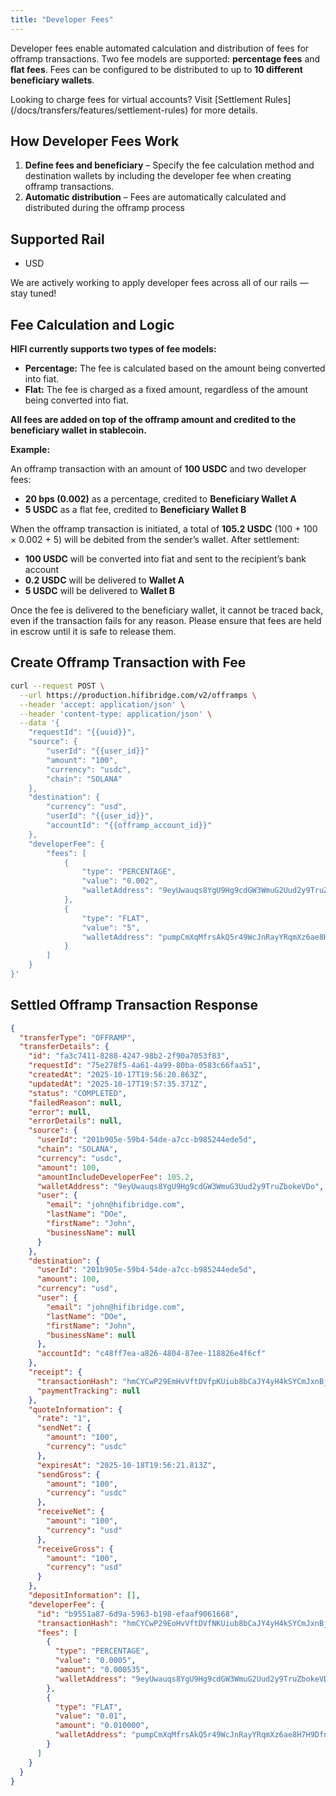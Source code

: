 ```yaml
---
title: "Developer Fees"
---
```


Developer fees enable automated calculation and distribution of fees for offramp transactions. Two fee models are supported: **percentage fees** and **flat fees**. Fees can be configured to be distributed to up to **10 different beneficiary wallets**.

<Info>
  Looking to charge fees for virtual accounts? Visit [Settlement Rules](/docs/transfers/features/settlement-rules) for more details.
</Info>

## How Developer Fees Work

1. **Define fees and beneficiary** – Specify the fee calculation method and destination wallets by including the developer fee when creating offramp transactions.
3. **Automatic distribution** – Fees are automatically calculated and distributed during the offramp process

## Supported Rail

- USD

<Info>
  We are actively working to apply developer fees across all of our rails — stay tuned!
</Info>

## Fee Calculation and Logic

**HIFI currently supports two types of fee models:**

- **Percentage:** The fee is calculated based on the amount being converted into fiat.
- **Flat:** The fee is charged as a fixed amount, regardless of the amount being converted into fiat.

**All fees are added on top of the offramp amount and credited to the beneficiary wallet in stablecoin.**

**Example:**

An offramp transaction with an amount of **100 USDC** and two developer fees:

- **20 bps (0.002)** as a percentage, credited to **Beneficiary Wallet A**
- **5 USDC** as a flat fee, credited to **Beneficiary Wallet B**

When the offramp transaction is initiated, a total of **105.2 USDC** (100 + 100 × 0.002 + 5) will be debited from the sender’s wallet. After settlement:

- **100 USDC** will be converted into fiat and sent to the recipient’s bank account
- **0.2 USDC** will be delivered to **Wallet A**
- **5 USDC** will be delivered to **Wallet B**

<Warning>
  Once the fee is delivered to the beneficiary wallet, it cannot be traced back, even if the transaction fails for any reason. Please ensure that fees are held in escrow until it is safe to release them.
</Warning>

## Create Offramp Transaction with Fee

```bash
curl --request POST \
  --url https://production.hifibridge.com/v2/offramps \
  --header 'accept: application/json' \
  --header 'content-type: application/json' \
  --data '{
    "requestId": "{{uuid}}",
    "source": {
		"userId": "{{user_id}}"
        "amount": "100",
        "currency": "usdc",
        "chain": "SOLANA"
    },
    "destination": {
        "currency": "usd",
        "userId": "{{user_id}}",
        "accountId": "{{offramp_account_id}}"
    },
    "developerFee": {
        "fees": [
            {
                "type": "PERCENTAGE",
                "value": "0.002",
                "walletAddress": "9eyUwauqs8YgU9Hg9cdGW3WmuG2Uud2y9TruZbokeVD8"
            },
            {
                "type": "FLAT",
                "value": "5",
                "walletAddress": "pumpCmXqMfrsAkQ5r49WcJnRayYRqmXz6ae8H7H9Dfn"
            }
        ]
    }
}'
```

## Settled Offramp Transaction Response

```json
{
  "transferType": "OFFRAMP",
  "transferDetails": {
    "id": "fa3c7411-8288-4247-98b2-2f90a7053f83",
    "requestId": "75e278f5-4a61-4a99-80ba-0583c66faa51",
    "createdAt": "2025-10-17T19:56:20.863Z",
    "updatedAt": "2025-10-17T19:57:35.371Z",
    "status": "COMPLETED",
    "failedReason": null,
    "error": null,
    "errorDetails": null,
    "source": {
      "userId": "201b905e-59b4-54de-a7cc-b985244ede5d",
      "chain": "SOLANA",
      "currency": "usdc",
      "amount": 100,
      "amountIncludeDeveloperFee": 105.2,
      "walletAddress": "9eyUwauqs8YgU9Hg9cdGW3WmuG3Uud2y9TruZbokeVDo",
      "user": {
        "email": "john@hifibridge.com",
        "lastName": "DOe",
        "firstName": "John",
        "businessName": null
      }
    },
    "destination": {
      "userId": "201b905e-59b4-54de-a7cc-b985244ede5d",
      "amount": 100,
      "currency": "usd",
      "user": {
        "email": "john@hifibridge.com",
        "lastName": "DOe",
        "firstName": "John",
        "businessName": null
      },
      "accountId": "c48ff7ea-a826-4804-87ee-118826e4f6cf"
    },
    "receipt": {
      "transactionHash": "hmCYCwP29EmHvVftDVfpKUiub8bCaJY4yH4kSYCmJxnBjz1xEruyQQMTmWmP6GtJaC7VvW85FJALGpQZ3cAU5rw",
      "paymentTracking": null
    },
    "quoteInformation": {
      "rate": "1",
      "sendNet": {
        "amount": "100",
        "currency": "usdc"
      },
      "expiresAt": "2025-10-18T19:56:21.813Z",
      "sendGross": {
        "amount": "100",
        "currency": "usdc"
      },
      "receiveNet": {
        "amount": "100",
        "currency": "usd"
      },
      "receiveGross": {
        "amount": "100",
        "currency": "usd"
      }
    },
    "depositInformation": [],
    "developerFee": {
      "id": "b9551a87-6d9a-5963-b198-efaaf9061668",
      "transactionHash": "hmCYCwP29EoHvVftDVfNKUiub8bCaJY4yH4kSYCmJxnBjz1xEruyQQMTmWmP6GtJaC7VvW85FJALGpQZ3cAU5rw",
      "fees": [
        {
          "type": "PERCENTAGE",
          "value": "0.0005",
          "amount": "0.000535",
          "walletAddress": "9eyUwauqs8YgU9Hg9cdGW3WmuG2Uud2y9TruZbokeVD8"
        },
        {
          "type": "FLAT",
          "value": "0.01",
          "amount": "0.010000",
          "walletAddress": "pumpCmXqMfrsAkQ5r49WcJnRayYRqmXz6ae8H7H9Dfn"
        }
      ]
    }
  }
}
```